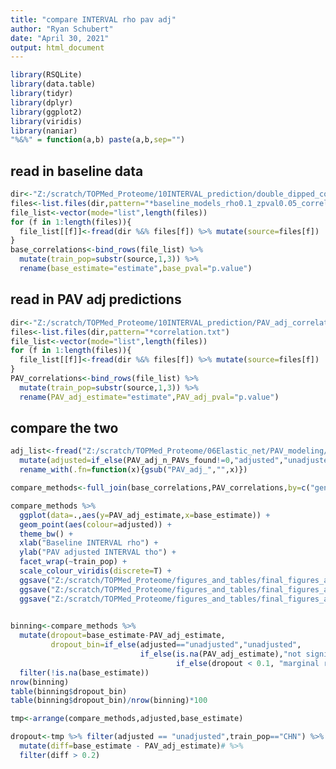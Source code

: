 ---
title: "compare INTERVAL rho pav adj"
author: "Ryan Schubert"
date: "April 30, 2021"
output: html_document
---

```{r setup, include=FALSE}
library(RSQLite)
library(data.table)
library(tidyr)
library(dplyr)
library(ggplot2)
library(viridis)
library(naniar)
"%&%" = function(a,b) paste(a,b,sep="")
```

## read in baseline data

```{r}
dir<-"Z:/scratch/TOPMed_Proteome/10INTERVAL_prediction/double_dipped_correlation/"
files<-list.files(dir,pattern="*baseline_models_rho0.1_zpval0.05_correlation.txt")
file_list<-vector(mode="list",length(files))
for (f in 1:length(files)){
  file_list[[f]]<-fread(dir %&% files[f]) %>% mutate(source=files[f])
}
base_correlations<-bind_rows(file_list) %>% 
  mutate(train_pop=substr(source,1,3)) %>%
  rename(base_estimate="estimate",base_pval="p.value")
```


## read in PAV adj predictions

```{r}
dir<-"Z:/scratch/TOPMed_Proteome/10INTERVAL_prediction/PAV_adj_correlations/"
files<-list.files(dir,pattern="*correlation.txt")
file_list<-vector(mode="list",length(files))
for (f in 1:length(files)){
  file_list[[f]]<-fread(dir %&% files[f]) %>% mutate(source=files[f])
}
PAV_correlations<-bind_rows(file_list) %>% 
  mutate(train_pop=substr(source,1,3)) %>%
  rename(PAV_adj_estimate="estimate",PAV_adj_pval="p.value")

```

## compare the two

```{r}
adj_list<-fread("Z:/scratch/TOPMed_Proteome/06Elastic_net/PAV_modeling/adj_protein_list.csv") %>% 
  mutate(adjusted=if_else(PAV_adj_n_PAVs_found!=0,"adjusted","unadjusted"), PAV_adj_gene=gsub("\\.[0-9]+","",PAV_adj_gene)) %>%
  rename_with(.fn=function(x){gsub("PAV_adj_","",x)})

compare_methods<-full_join(base_correlations,PAV_correlations,by=c("gene_id","train_pop")) %>% inner_join(adj_list,by=c("gene_id"="gene","train_pop"))

compare_methods %>%
  ggplot(data=.,aes(y=PAV_adj_estimate,x=base_estimate)) +
  geom_point(aes(colour=adjusted)) +
  theme_bw() +
  xlab("Baseline INTERVAL rho") +
  ylab("PAV adjusted INTERVAL tho") +
  facet_wrap(~train_pop) +
  scale_colour_viridis(discrete=T) +
  ggsave("Z:/scratch/TOPMed_Proteome/figures_and_tables/final_figures_and_tables/figures_and_tables/supplemental_INTERVAL_rho_PAV_adj_scatter.png",dpi=500,height=7,width=7) +
  ggsave("Z:/scratch/TOPMed_Proteome/figures_and_tables/final_figures_and_tables/figures_and_tables/supplemental_INTERVAL_rho_PAV_adj_scatter.pdf",dpi=500,height=7,width=7) +
  ggsave("Z:/scratch/TOPMed_Proteome/figures_and_tables/final_figures_and_tables/figures_and_tables/supplemental_INTERVAL_rho_PAV_adj_scatter.tiff",dpi=500,height=7,width=7) 

  
binning<-compare_methods %>% 
  mutate(dropout=base_estimate-PAV_adj_estimate,
         dropout_bin=if_else(adjusted=="unadjusted","unadjusted",
                             if_else(is.na(PAV_adj_estimate),"not significant",
                                     if_else(dropout < 0.1, "marginal reduction","large reduction")))) %>%
  filter(!is.na(base_estimate))
nrow(binning)
table(binning$dropout_bin)
table(binning$dropout_bin)/nrow(binning)*100
```
```{r}
tmp<-arrange(compare_methods,adjusted,base_estimate) 

dropout<-tmp %>% filter(adjusted == "unadjusted",train_pop=="CHN") %>%
  mutate(diff=base_estimate - PAV_adj_estimate)# %>%
  filter(diff > 0.2)
  
  
```